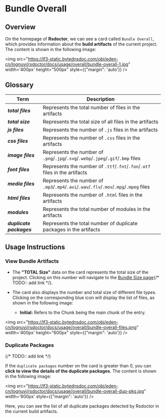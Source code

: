 # Bundle Overall

## Overview

On the homepage of **Rsdoctor**, we can see a card called `Bundle Overall`, which provides information about the **build artifacts** of the current project. The content is shown in the following image:

<img src="https://lf3-static.bytednsdoc.com/obj/eden-cn/lognuvj/rsdoctor/docs/usage/overall/bundle-overall-1.jpg" width='400px' height="500px" style={{"margin": 'auto'}} />

## Glossary

| Term                            | Description                                                                         |
| ------------------------------- | ----------------------------------------------------------------------------------- |
| <b><i>total files</i></b>       | Represents the total number of files in the artifacts                               |
| <b><i>total size</i></b>        | Represents the total size of all files in the artifacts                             |
| <b><i>js files</i></b>          | Represents the number of `.js` files in the artifacts                              |
| <b><i>css files</i></b>         | Represents the number of `.css` files in the artifacts                             |
| <b><i>image files</i></b>       | Represents the number of `.png`/`.jpg`/`.svg`/`.webp`/`.jpeg`/`.gif`/`.bmp` files  |
| <b><i>font files</i></b>        | Represents the number of `.ttf`/`.fnt`/`.fon`/`.otf` files in the artifacts         |
| <b><i>media files</i></b>       | Represents the number of `.mp3`/`.mp4`/`.avi`/`.wav`/`.flv`/`.mov`/`.mpg`/`.mpeg` files |
| <b><i>html files</i></b>        | Represents the number of `.html` files in the artifacts                             |
| <b><i>modules</i></b>           | Represents the total number of modules in the artifacts                            |
| <b><i>duplicate packages</i></b>| Represents the total number of duplicate packages in the artifacts                  |

## Usage Instructions

### View Bundle Artifacts

- The **"TOTAL Size"** data on the card represents the total size of the project. Clicking on this number will navigate to the [Bundle Size page](){/* TODO:: add link */}.

- The card also displays the number and total size of different file types. Clicking on the corresponding blue icon will display the list of files, as shown in the following image:
  - **Initial:** Refers to the Chunk being the main chunk of the entry.
  
<img src="https://lf3-static.bytednsdoc.com/obj/eden-cn/lognuvj/rsdoctor/docs/usage/overall/bundle-overall-files.png" width='400px' height="600px" style={{"margin": 'auto'}}  />

### Duplicate Packages
{/* TODO:: add link */}

If the `duplicate packages` number on the card is greater than 0, you can **click to view the details of the duplicate packages**. The content is shown in the following image:

<img src="https://lf3-static.bytednsdoc.com/obj/eden-cn/lognuvj/rsdoctor/docs/usage/overall/bundle-overall-dup-pkg.jpg" width='600px' style={{"margin": 'auto'}} />

Here, you can see the list of all duplicate packages detected by Rsdoctor in the current build artifacts.
